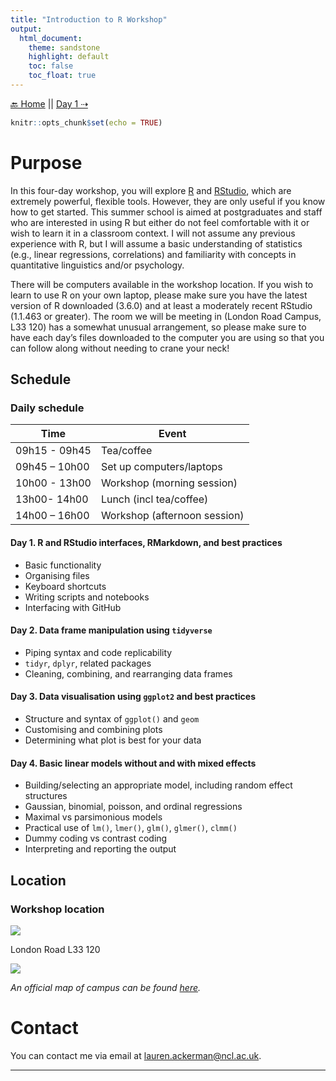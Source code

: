 ```yaml
---
title: "Introduction to R Workshop"
output: 
  html_document:
    theme: sandstone
    highlight: default
    toc: false
    toc_float: true
---
```

[🔙 Home](https://verbingnouns.github.io/notebooks/) || [Day 1 ⇢](info.html)

```r
knitr::opts_chunk$set(echo = TRUE)
```

# Purpose {.tabset}

In this four-day workshop, you will explore [R](https://cran.r-project.org/) and [RStudio](https://www.rstudio.com/products/rstudio/download/#download), which are extremely powerful, flexible tools. However, they are only useful if you know how to get started. This summer school is aimed at postgraduates and staff who are interested in using R but either do not feel comfortable with it or wish to learn it in a classroom context. I will not assume any previous experience with R, but I will assume a basic understanding of statistics (e.g., linear regressions, correlations) and familiarity with concepts in quantitative linguistics and/or psychology.

There will be computers available in the workshop location. If you wish to learn to use R on your own laptop, please make sure you have the latest version of R downloaded (3.6.0) and at least a moderately recent RStudio (1.1.463 or greater). The room we will be meeting in (London Road Campus, L33 120) has a somewhat unusual arrangement, so please make sure to have each day's files downloaded to the computer you are using so that you can follow along without needing to crane your neck!



## Schedule

### Daily schedule 

| Time | Event |
| --- | --- |
| 09h15 - 09h45 | Tea/coffee |
| 09h45 – 10h00 | Set up computers/laptops |
| 10h00 - 13h00 | Workshop (morning session) |
| 13h00- 14h00 | Lunch (incl tea/coffee) |
| 14h00 – 16h00 | Workshop (afternoon session) |

#### Day 1. R and RStudio interfaces, RMarkdown, and best practices

  - Basic functionality
  - Organising files
  - Keyboard shortcuts
  - Writing scripts and notebooks
  - Interfacing with GitHub
    
#### Day 2. Data frame manipulation using `tidyverse`

  - Piping syntax and code replicability
  - `tidyr`, `dplyr`, related packages
  - Cleaning, combining, and rearranging data frames
  
#### Day 3. Data visualisation using `ggplot2` and best practices

  - Structure and syntax of `ggplot()` and `geom`
  - Customising and combining plots
  - Determining what plot is best for your data

#### Day 4. Basic linear models without and with mixed effects

  - Building/selecting an appropriate model, including random effect structures
  - Gaussian, binomial, poisson, and ordinal regressions
  - Maximal vs parsimonious models
  - Practical use of `lm()`, `lmer()`, `glm()`, `glmer()`, `clmm()`
  - Dummy coding vs contrast coding
  - Interpreting and reporting the output

## Location

### Workshop location

![](./images/lab.png)

London Road L33 120

![](./images/map.png)

*An official map of campus can be found [here](http://www.reading.ac.uk/web/files/maps/london-road-campus-map.pdf).*

# Contact

You can contact me via email at [lauren.ackerman@ncl.ac.uk](mailto:lauren.ackerman@ncl.ac.uk).


---
